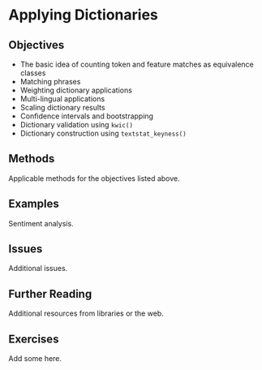 # Applying Dictionaries {#exploring-dictionaries}

## Objectives

- The basic idea of counting token and feature matches as equivalence classes
- Matching phrases
- Weighting dictionary applications
- Multi-lingual applications
- Scaling dictionary results
- Confidence intervals and bootstrapping
- Dictionary validation using `kwic()`
- Dictionary construction using `textstat_keyness()`

## Methods

Applicable methods for the objectives listed above.

## Examples

Sentiment analysis.

## Issues

Additional issues.

## Further Reading

Additional resources from libraries or the web.

## Exercises

Add some here.
